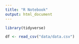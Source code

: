 ```yaml
---
title: "R Notebook"
output: html_document
---
```


```r
library(tidyverse)
```
```r
df <- read_csv("data/data.csv")
```
